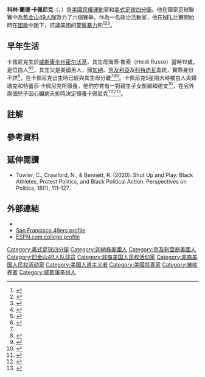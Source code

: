 {{noteTA
|1=zh-hans:凯珀尼克;zh-hant:卡佩尼克;
}}
{{Infobox NFL biography
| name         = 科林·卡佩尼克<br/>Colin Kaepernick
| image        = Colin Kaepernick - San Francisco vs Green Bay 2012.jpg
| image_size   =
| caption      = 2012年在[[舊金山49人|舊金山49人]]隊的卡佩尼克
| current_team = 
| number       = 7
| position     = [[四分衛|四分衛]]
| birth_date   = {{Birth date and age|1987|11|03|mf=y}}
| birth_place  = [[威斯康辛州|威斯康辛州]][[密尔沃基|密尔沃基]]
| height_ft    = 6
| height_in    = 4
| weight_lbs   = 230
| high_school  = {{le|John H. Pitman高中|John H. Pitman High School}}<br>（位在加利福尼亚州[[特洛克_(加利福尼亚州)|特洛克]]）
| college      = {{le|內華達大學狼群美式足球隊|Nevada Wolf Pack football|內華達}}
| draftyear    = 2011
| draftround   = 2
| draftpick    = 36
| pastteams    =
* [[舊金山49人|舊金山49人]]（{{NFL Year|2011}}–{{NFL Year|2016}}）
| status       =
| highlights   =
* 2× <!-- 沒有連結 -->[[Western_Athletic_Conference|WAC]] Offensive Player of the Year (2008, 2010)
* NFL record for most rushing yards by a quarterback in a single game (181 yards)
* NFL record for most rushing yards by a quarterback in a single postseason (264 yards)
| statweek     =
| statseason   = 
| statlabel1   = [[達陣_(美式足球)|TD]]–<!-- 沒有連結 -->[[Interceptions|INT]]
| statvalue1   = 72–30
| statlabel2   = Passing yards
| statvalue2   = 12,271
| statlabel3   = Completion percentage
| statvalue3   = 59.8
| statlabel4   = [[Passer_rating|Passer rating]]
| statvalue4   = 88.9
| statlabel5   = Rushing yards
| statvalue5   = 2,300
| statlabel6   = Rushing touchdowns
| statvalue6   = 13
| nflnew       = Colin-Kaepernick
}}
'''科林·蘭德·卡佩尼克'''（{{lang-en|Colin Rand Kaepernick}}，{{bd|1987年|11月3日}}）是[[美國|美國]][[民權運動|民權運動]]家和[[美式足球|美式足球]][[四分衛|四分衛]]。他在國家足球聯賽中為[[舊金山49人|舊金山49人隊]]效力了六個賽季。作為一名政治活動家，他在[[NFL|NFL]]比賽開始時在[[美國國歌|國歌]]中跪下，抗議美國的[[警察暴力|警察暴力]]和{{le|美國種族不平等|Racial inequality in the United States|種族不平等}}<ref>{{cite news|title=Colin Kaepernick's private NFL workout, Prince Andrew's interview: 5 things to know this weekend|date=November 16, 2019|newspaper=USA Today|url=https://www.usatoday.com/story/news/2019/11/16/colin-kaepernick-nfl-workout-prince-andrew-interview-leonid-meteor-shower/4189555002/|access-date=November 17, 2019|quote=Kaepernick, 32, hasn't played in an NFL game since 2016 after he began kneeling during pregame renditions of the national anthem as a means of protesting police brutality and racial inequality in America.}}</ref><ref>{{cite news|title=Kaepernick, from Super Bowl quarterback to NFL pariah|date=April 9, 2018|work=France 24|agency=AFP|url=https://www.france24.com/en/20180904-kaepernick-super-bowl-quarterback-nfl-pariah|access-date=November 17, 2019|quote=What began as a quiet protest against police brutality and racial inequality catapulted Colin Kaepernick to the forefront of the 'Black Lives Matter' movement.}}</ref><ref>{{cite news|last=Lang|first=Cady|title='I Feel Like Jay-Z Can Bring Back Colin Kaepernick.' Celebrities Weigh in on Jay Z's New NFL Deal|date=August 19, 2019|magazine=Time|url=https://time.com/5655381/jay-z-nfl-kaepernick-controversy-responses/|access-date=November 17, 2019|quote=Cardi also said that she hoped that Jay-Z would be able to influence the league to hire Kaepernick, who has not played in the league since 2016, following tensions over his decision to kneel during the national anthem as a form of peaceful protest against police brutality and racial inequality.}}</ref>。

==早年生活==
卡佩尼克生於[[威斯康辛州|威斯康辛州]][[密尔沃基|密尔沃基]]，其生母海蒂·魯索（Heidi Russo）當時19歲，是位白人<ref>{{cite news|last1=Martenzie|first1=Johnson|title=Colin Kaepernick's parents break silence: 'We absolutely do support him'|url=http://www.espn.com/nfl/story/_/id/18247113/colin-kaepernick-parents-break-silence-speak-support-criticized-quarterback|access-date=December 27, 2017|work=[[ESPN.com|ESPN.com]]|date=December 10, 2016|url-status=live|archive-url=https://web.archive.org/web/20171228000514/http://www.espn.com/nfl/story/_/id/18247113/colin-kaepernick-parents-break-silence-speak-support-criticized-quarterback|archive-date=December 28, 2017}}</ref><ref>{{cite book |url=https://books.google.com/books?id=LkAmAOsi8Y8C |title=Playing with Purpose: Football: Inside the Lives and Faith of the NFL's Most Intriguing Personalities |first=Mike |last=Yorkey |date=August 1, 2013 |publisher=Barbour Publishing |isbn=9781624165115 |via=Google Books |url-status=live |archive-url=https://web.archive.org/web/20161118224243/https://books.google.com/books?id=LkAmAOsi8Y8C |archive-date=November 18, 2016  }}</ref>，其生父是美國黑人，擁[[加纳|加纳]]、[[奈及利亞|奈及利亞]]及[[科特迪瓦|科特迪瓦]]血統，實際身份不詳<ref>{{Cite news|last1=Branch|first1=John|title=The Awakening of Colin Kaepernick|work=[[The_New_York_Times|The New York Times]]|access-date=|date=September 7, 2017|url=https://www.nytimes.com/2017/09/07/sports/colin-kaepernick-nfl-protests.html|issn=0362-4331|ref=none}}</ref>，在卡佩尼克出生時已經與其生母分離<ref name=reily /><ref>{{cite news |title=Painful Losses Endure For Kaepernicks |date=January 31, 2013 |work=npr.com |agency=Associated Press |url=https://www.npr.org/templates/story/story.php?storyId=170799434 |archive-url=https://www.webcitation.org/6EhoW0SwH?url=http://www.npr.org/templates/story/story.php?storyId=170799434 |archive-date=February 25, 2013 |url-status=dead }}</ref><ref>{{Cite web |url=https://bleacherreport.com/articles/2660568-rodney-harrison-says-colin-kaepernick-is-not-black-amid-49ers-qbs-protest |title=Rodney Harrison Says Colin Kaepernick Is 'Not Black' Amid 49ers QB's Protest |last=Daniels |first=Tim |website=Bleacher Report |language=en |access-date=July 23, 2019}}</ref>。卡佩尼克5星期大時被白人夫婦瑞克和特蕾莎·卡佩尼克所領養，他們亦育有一對親生子女凱爾和德文<ref name=reily>{{cite news |last=Reily |first=Rick |title=A call Kaepernick should make |date=January 30, 2013 |work=ESPN.com |url=http://espn.go.com/espn/story/_/id/8897116/colin-kaepernick-birth-mom |archive-url=https://web.archive.org/web/20130202070650/http://espn.go.com/espn/story/_/id/8897116/colin-kaepernick-birth-mom |archive-date=February 2, 2013 |url-status=dead |access-date=February 2, 2013 }}</ref>，在另外兩個兒子因心臟病夭折時決定領養卡佩尼克<ref name=reily>{{cite news |last=Reily |first=Rick |title=A call Kaepernick should make |date=January 30, 2013 |work=ESPN.com |url=http://espn.go.com/espn/story/_/id/8897116/colin-kaepernick-birth-mom |archive-url=https://web.archive.org/web/20130202070650/http://espn.go.com/espn/story/_/id/8897116/colin-kaepernick-birth-mom |archive-date=February 2, 2013 |url-status=dead |access-date=February 2, 2013 }}</ref><ref>{{cite news |last=Wise |first=Mike |title=Super Bowl: Colin Kaepernick isn't out of central casting, but he may become new poster boy |date=January 30, 2013 |newspaper=The Washington Post |url=https://articles.washingtonpost.com/2013-01-30/sports/36647075_1_colin-kaepernick-social-media-white-couple |archive-url=https://web.archive.org/web/20130921060153/http://articles.washingtonpost.com/2013-01-30/sports/36647075_1_colin-kaepernick-social-media-white-couple |archive-date=September 21, 2013 |url-status=dead |access-date=August 25, 2017 }}</ref><ref>{{cite news |publisher=[[CNN|CNN]] |date=September 10, 2018 |first=Aimee |last=Lewis |title=Colin Kaepernick: A cultural star fast turning into a global icon |access-date=September 24, 2018 |url=https://www.cnn.com/2018/09/07/sport/colin-kaepernick-protest-taking-the-knee-nate-boyer-spt-intl/index.html}}</ref>。

==註解==
{{notelist}}

==參考資料==
{{Reflist}}

== 延伸閱讀==
* Towler, C., Crawford, N., & Bennett, R. (2020). Shut Up and Play: Black Athletes, Protest Politics, and Black Political Action. Perspectives on Politics, 18(1), 111–127.

==外部連結==
{{Commons category|Colin Kaepernick}}
* {{Official website|http://www.kaepernick7.com}}
* [https://web.archive.org/web/20110513073945/http://www.49ers.com/team/roster/Colin-Kaepernick/3cd88f8f-8836-400f-9fa4-c6a65736c4d7 San Francisco 49ers profile]
* [https://web.archive.org/web/20110523221425/http://espn.go.com/college-football/player/stats/_/id/183575/colin-kaepernick ESPN.com college profile]
{{Authority control}}

{{DEFAULTSORT:Kaepernick, Colin}}
[[Category:美式足球四分衛|Category:美式足球四分衛]]
[[Category:迦納裔美國人|Category:迦納裔美國人]]
[[Category:奈及利亞裔美國人|Category:奈及利亞裔美國人]]
[[Category:旧金山49人队球员|Category:旧金山49人队球员]]
[[Category:非裔美国人民权活动家|Category:非裔美国人民权活动家]]
[[Category:非裔美国人民权活动家|Category:非裔美国人民权活动家]]
[[Category:美国人道主义者|Category:美国人道主义者]]
[[Category:美國慈善家|Category:美國慈善家]]
[[Category:被收养者|Category:被收养者]]
[[Category:威斯康辛州人|Category:威斯康辛州人]]